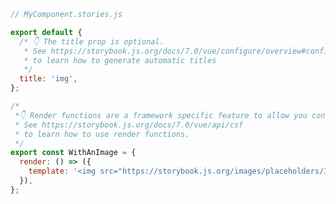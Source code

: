 ```js
// MyComponent.stories.js

export default {
  /* 👇 The title prop is optional.
   * See https://storybook.js.org/docs/7.0/vue/configure/overview#configure-story-loading
   * to learn how to generate automatic titles
   */
  title: 'img',
};

/*
 *👇 Render functions are a framework specific feature to allow you control on how the component renders.
 * See https://storybook.js.org/docs/7.0/vue/api/csf
 * to learn how to use render functions.
 */
export const WithAnImage = {
  render: () => ({
    template: '<img src="https://storybook.js.org/images/placeholders/350x150.png" alt="My CDN placeholder"/>',
  }),
};
```